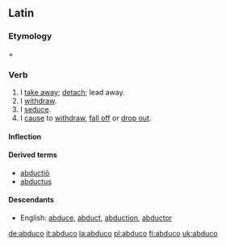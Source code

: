 ==Latin==

===Etymology===
{{term|ab-|ab-|from|lang=la}} + {{term|duco|dūcō|I lead|lang=la}}

===Verb===
{{la-verb|abduco|abdūcō|abducere|abdūcere|abduxi|abdūxī|abductum|abductum}}

# I [[take away]]; [[detach]]; lead away.
# I [[withdraw]].
# I [[seduce]].
# I [[cause]] to [[withdraw]], [[fall off]] or [[drop out]].

====Inflection====
{{la-conj-3rd|abdūc|abdux|abduct|11=abduc}}

====Derived terms====
* [[abductio|abductiō]]
* [[abductus]]

====Descendants====
* English: [[abduce]], [[abduct]], [[abduction]], [[abductor]]

[[de:abduco]]
[[it:abduco]]
[[la:abduco]]
[[pl:abduco]]
[[fi:abduco]]
[[uk:abduco]]